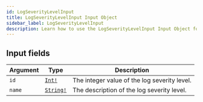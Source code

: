 ```yaml
---
id: LogSeverityLevelInput
title: LogSeverityLevelInput Input Object
sidebar_label: LogSeverityLevelInput
description: Learn how to use the LogSeverityLevelInput Input Object for Builder's API.
---
```


## Input fields

| Argument | Type                                      | Description                                  |
| -------- | ----------------------------------------- | -------------------------------------------- |
| `id`     | [`Int!`](/docs/composer/builder/api/schema/scalar/Int.mdx)       | The integer value of the log severity level. |
| `name`   | [`String!`](/docs/composer/builder/api/schema/scalar/String.mdx) | The description of the log severity level.   |
